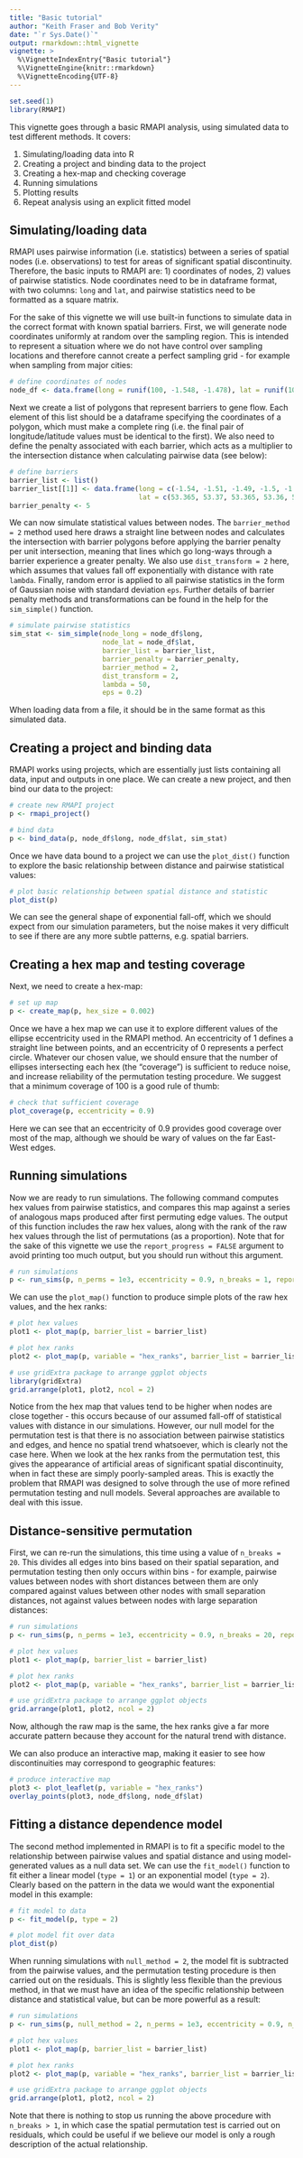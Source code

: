 ```yaml
---
title: "Basic tutorial"
author: "Keith Fraser and Bob Verity"
date: "`r Sys.Date()`"
output: rmarkdown::html_vignette
vignette: >
  %\VignetteIndexEntry{"Basic tutorial"}
  %\VignetteEngine{knitr::rmarkdown}
  %\VignetteEncoding{UTF-8}
---
```


```r
set.seed(1)
library(RMAPI)
```

This vignette goes through a basic RMAPI analysis, using simulated data to test different methods. It covers:

1. Simulating/loading data into R
2. Creating a project and binding data to the project
3. Creating a hex-map and checking coverage
4. Running simulations
5. Plotting results
6. Repeat analysis using an explicit fitted model


## Simulating/loading data

RMAPI uses pairwise information (i.e. statistics) between a series of spatial nodes (i.e. observations) to test for areas of significant spatial discontinuity. Therefore, the basic inputs to RMAPI are: 1) coordinates of nodes, 2) values of pairwise statistics. Node coordinates need to be in dataframe format, with two columns: `long` and `lat`, and pairwise statistics need to be formatted as a square matrix.

For the sake of this vignette we will use built-in functions to simulate data in the correct format with known spatial barriers. First, we will generate node coordinates uniformly at random over the sampling region. This is intended to represent a situation where we do not have control over sampling locations and therefore cannot create a perfect sampling grid - for example when sampling from major cities:

```r
# define coordinates of nodes
node_df <- data.frame(long = runif(100, -1.548, -1.478), lat = runif(100, 53.347, 53.379))
```

Next we create a list of polygons that represent barriers to gene flow. Each element of this list should be a dataframe specifying the coordinates of a polygon, which must make a complete ring (i.e. the final pair of longitude/latitude values must be identical to the first). We also need to define the penalty associated with each barrier, which acts as a multiplier to the intersection distance when calculating pairwise data (see below):

```r
# define barriers
barrier_list <- list()
barrier_list[[1]] <- data.frame(long = c(-1.54, -1.51, -1.49, -1.5, -1.535, -1.54),
                                lat = c(53.365, 53.37, 53.365, 53.36, 53.36, 53.365))
barrier_penalty <- 5
```

We can now simulate statistical values between nodes. The `barrier_method = 2` method used here draws a straight line between nodes and calculates the intersection with barrier polygons before applying the barrier penalty per unit intersection, meaning that lines which go long-ways through a barrier experience a greater penalty. We also use `dist_transform = 2` here, which assumes that values fall off exponentially with distance with rate `lambda`. Finally, random error is applied to all pairwise statistics in the form of Gaussian noise with standard deviation `eps`. Further details of barrier penalty methods and transformations can be found in the help for the `sim_simple()` function.

```r
# simulate pairwise statistics
sim_stat <- sim_simple(node_long = node_df$long,
                       node_lat = node_df$lat,
                       barrier_list = barrier_list,
                       barrier_penalty = barrier_penalty,
                       barrier_method = 2,
                       dist_transform = 2,
                       lambda = 50,
                       eps = 0.2)
```

When loading data from a file, it should be in the same format as this simulated data.


## Creating a project and binding data

RMAPI works using projects, which are essentially just lists containing all data, input and outputs in one place. We can create a new project, and then bind our data to the project:

```r
# create new RMAPI project
p <- rmapi_project()

# bind data
p <- bind_data(p, node_df$long, node_df$lat, sim_stat)
```

Once we have data bound to a project we can use the `plot_dist()` function to explore the basic relationship between distance and pairwise statistical values:

```r
# plot basic relationship between spatial distance and statistic
plot_dist(p)
```

We can see the general shape of exponential fall-off, which we should expect from our simulation parameters, but the noise makes it very difficult to see if there are any more subtle patterns, e.g. spatial barriers.


## Creating a hex map and testing coverage

Next, we need to create a hex-map:

```r
# set up map
p <- create_map(p, hex_size = 0.002)
```

Once we have a hex map we can use it to explore different values of the ellipse eccentricity used in the RMAPI method. An eccentricity of 1 defines a straight line between points, and an eccentricity of 0 represents a perfect circle. Whatever our chosen value, we should ensure that the number of ellipses intersecting each hex (the "coverage") is sufficient to reduce noise, and increase reliability of the permutation testing procedure. We suggest that a minimum coverage of 100 is a good rule of thumb:

```r
# check that sufficient coverage
plot_coverage(p, eccentricity = 0.9)
```

Here we can see that an eccentricity of 0.9 provides good coverage over most of the map, although we should be wary of values on the far East-West edges.


## Running simulations

Now we are ready to run simulations. The following command computes hex values from pairwise statistics, and compares this map against a series of analogous maps produced after first permuting edge values. The output of this function includes the raw hex values, along with the rank of the raw hex values through the list of permutations (as a proportion). Note that for the sake of this vignette we use the `report_progress = FALSE` argument to avoid printing too much output, but you should run without this argument.

```r
# run simulations
p <- run_sims(p, n_perms = 1e3, eccentricity = 0.9, n_breaks = 1, report_progress = FALSE)
```

We can use the `plot_map()` function to produce simple plots of the raw hex values, and the hex ranks:

```r
# plot hex values
plot1 <- plot_map(p, barrier_list = barrier_list)

# plot hex ranks
plot2 <- plot_map(p, variable = "hex_ranks", barrier_list = barrier_list)

# use gridExtra package to arrange ggplot objects
library(gridExtra)
grid.arrange(plot1, plot2, ncol = 2)
```

Notice from the hex map that values tend to be higher when nodes are close together - this occurs because of our assumed  fall-off of statistical values with distance in our simulations. However, our null model for the permutation test is that there is no association between pairwise statistics and edges, and hence no spatial trend whatsoever, which is clearly not the case here. When we look at the hex ranks from the permutation test, this gives the appearance of artificial areas of significant spatial discontinuity, when in fact these are simply poorly-sampled areas. This is exactly the problem that RMAPI was designed to solve through the use of more refined permutation testing and null models. Several approaches are available to deal with this issue.


## Distance-sensitive permutation

First, we can re-run the simulations, this time using a value of `n_breaks = 20`. This divides all edges into bins based on their spatial separation, and permutation testing then only occurs within bins - for example, pairwise values between nodes with short distances between them are only compared against values between other nodes with small separation distances, not against values between nodes with large separation distances:

```r
# run simulations
p <- run_sims(p, n_perms = 1e3, eccentricity = 0.9, n_breaks = 20, report_progress = FALSE)

# plot hex values
plot1 <- plot_map(p, barrier_list = barrier_list)

# plot hex ranks
plot2 <- plot_map(p, variable = "hex_ranks", barrier_list = barrier_list)

# use gridExtra package to arrange ggplot objects
grid.arrange(plot1, plot2, ncol = 2)
```

Now, although the raw map is the same, the hex ranks give a far more accurate pattern because they account for the natural trend with distance.

We can also produce an interactive map, making it easier to see how discontinuities may correspond to geographic features:

```r
# produce interactive map
plot3 <- plot_leaflet(p, variable = "hex_ranks")
overlay_points(plot3, node_df$long, node_df$lat)
```


## Fitting a distance dependence model

The second method implemented in RMAPI is to fit a specific model to the relationship between pairwise values and spatial distance and using model-generated values as a null data set. We can use the `fit_model()` function to fit either a linear model (`type = 1`) or an exponential model (`type = 2`). Clearly based on the pattern in the data we would want the exponential model in this example:

```r
# fit model to data
p <- fit_model(p, type = 2)

# plot model fit over data
plot_dist(p)
```

When running simulations with `null_method = 2`, the model fit is subtracted from the pairwise values, and the permutation testing procedure is then carried out on the residuals. This is slightly less flexible than the previous method, in that we must have an idea of the specific relationship between distance and statistical value, but can be more powerful as a result:

```r
# run simulations
p <- run_sims(p, null_method = 2, n_perms = 1e3, eccentricity = 0.9, n_breaks = 1, report_progress = FALSE)

# plot hex values
plot1 <- plot_map(p, barrier_list = barrier_list)

# plot hex ranks
plot2 <- plot_map(p, variable = "hex_ranks", barrier_list = barrier_list)

# use gridExtra package to arrange ggplot objects
grid.arrange(plot1, plot2, ncol = 2)
```

Note that there is nothing to stop us running the above procedure with `n_breaks > 1`, in which case the spatial permutation test is carried out on residuals, which could be useful if we believe our model is only a rough description of the actual relationship.

